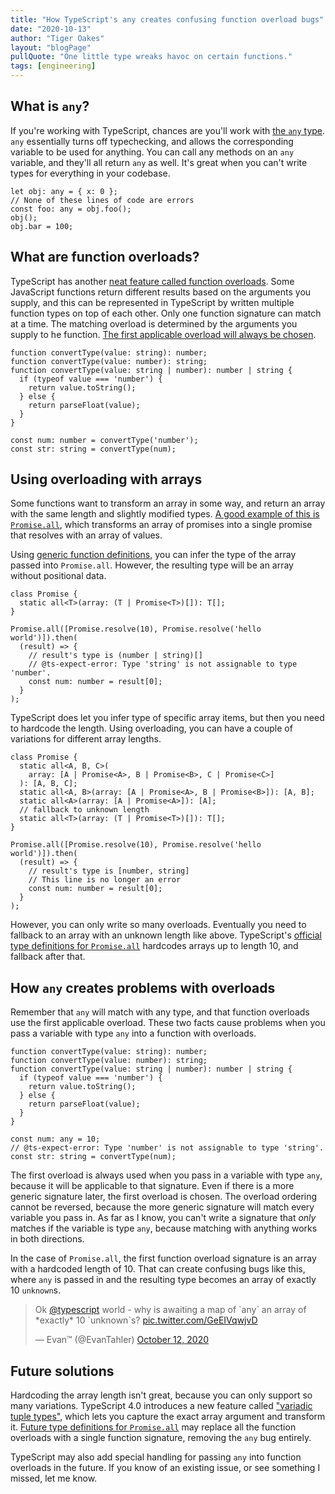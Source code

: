```yaml
---
title: "How TypeScript's any creates confusing function overload bugs"
date: "2020-10-13"
author: "Tiger Oakes"
layout: "blogPage"
pullQuote: "One little type wreaks havoc on certain functions."
tags: [engineering]
---
```


## What is `any`?

If you're working with TypeScript, chances are you'll work with [the `any` type](https://www.typescriptlang.org/docs/handbook/2/everyday-types.html#any). `any` essentially turns off typechecking, and allows the corresponding variable to be used for anything. You can call any methods on an `any` variable, and they'll all return `any` as well. It's great when you can't write types for everything in your codebase.

```tsx
let obj: any = { x: 0 };
// None of these lines of code are errors
const foo: any = obj.foo();
obj();
obj.bar = 100;
```

## What are function overloads?

TypeScript has another [neat feature called function overloads](https://www.typescriptlang.org/docs/handbook/2/functions.html#function-overloads). Some JavaScript functions return different results based on the arguments you supply, and this can be represented in TypeScript by written multiple function types on top of each other. Only one function signature can match at a time. The matching overload is determined by the arguments you supply to he function. [The first applicable overload will always be chosen](https://github.com/microsoft/TypeScript/issues/1860#issuecomment-72154737).

```tsx
function convertType(value: string): number;
function convertType(value: number): string;
function convertType(value: string | number): number | string {
  if (typeof value === 'number') {
    return value.toString();
  } else {
    return parseFloat(value);
  }
}

const num: number = convertType('number');
const str: string = convertType(num);
```

## Using overloading with arrays

Some functions want to transform an array in some way, and return an array with the same length and slightly modified types. [A good example of this is `Promise.all`](https://developer.mozilla.org/en-US/docs/Web/JavaScript/Reference/Global_Objects/Promise/all), which transforms an array of promises into a single promise that resolves with an array of values.

Using [generic function definitions](https://www.typescriptlang.org/docs/handbook/2/functions.html#generic-functions), you can infer the type of the array passed into `Promise.all`. However, the resulting type will be an array without positional data.

```tsx
class Promise {
  static all<T>(array: (T | Promise<T>)[]): T[];
}

Promise.all([Promise.resolve(10), Promise.resolve('hello world')]).then(
  (result) => {
    // result's type is (number | string)[]
    // @ts-expect-error: Type 'string' is not assignable to type 'number'.
    const num: number = result[0];
  }
);
```

TypeScript does let you infer type of specific array items, but then you need to hardcode the length. Using overloading, you can have a couple of variations for different array lengths.

```tsx
class Promise {
  static all<A, B, C>(
    array: [A | Promise<A>, B | Promise<B>, C | Promise<C>]
  ): [A, B, C];
  static all<A, B>(array: [A | Promise<A>, B | Promise<B>]): [A, B];
  static all<A>(array: [A | Promise<A>]): [A];
  // fallback to unknown length
  static all<T>(array: (T | Promise<T>)[]): T[];
}

Promise.all([Promise.resolve(10), Promise.resolve('hello world')]).then(
  (result) => {
    // result's type is [number, string]
    // This line is no longer an error
    const num: number = result[0];
  }
);
```

However, you can only write so many overloads. Eventually you need to fallback to an array with an unknown length like above. TypeScript's [official type definitions for `Promise.all`](https://github.com/microsoft/TypeScript/blob/065a996345fcfafd3c744d2a724a1ae9f31f9ab0/lib/lib.es2015.promise.d.ts#L41) hardcodes arrays up to length 10, and fallback after that.

## How `any` creates problems with overloads

Remember that `any` will match with any type, and that function overloads use the first applicable overload. These two facts cause problems when you pass a variable with type `any` into a function with overloads.

```tsx
function convertType(value: string): number;
function convertType(value: number): string;
function convertType(value: string | number): number | string {
  if (typeof value === 'number') {
    return value.toString();
  } else {
    return parseFloat(value);
  }
}

const num: any = 10;
// @ts-expect-error: Type 'number' is not assignable to type 'string'.
const str: string = convertType(num);
```

The first overload is always used when you pass in a variable with type `any`, because it will be applicable to that signature. Even if there is a more generic signature later, the first overload is chosen. The overload ordering cannot be reversed, because the more generic signature will match every variable you pass in. As far as I know, you can't write a signature that _only_ matches if the variable is type `any`, because matching with anything works in both directions.

In the case of `Promise.all`, the first function overload signature is an array with a hardcoded length of 10. That can create confusing bugs like this, where `any` is passed in and the resulting type becomes an array of exactly 10 `unknown`s.

<blockquote class="twitter-tweet"><p lang="en" dir="ltr">Ok <a href="https://twitter.com/typescript?ref_src=twsrc%5Etfw">@typescript</a> world - why is awaiting a map of `any` an array of *exactly* 10 `unknown`s? <a href="https://t.co/GeEIVqwjvD">pic.twitter.com/GeEIVqwjvD</a></p>&mdash; Evan™ (@EvanTahler) <a href="https://twitter.com/EvanTahler/status/1315782177288679424?ref_src=twsrc%5Etfw">October 12, 2020</a></blockquote> <script async src="https://platform.twitter.com/widgets.js" charset="utf-8"></script>

## Future solutions

Hardcoding the array length isn't great, because you can only support so many variations. TypeScript 4.0 introduces a new feature called ["variadic tuple types"](https://devblogs.microsoft.com/typescript/announcing-typescript-4-0/#variadic-tuple-types), which lets you capture the exact array argument and transform it. [Future type definitions for `Promise.all`](https://github.com/microsoft/TypeScript/pull/39796) may replace all the function overloads with a single function signature, removing the `any` bug entirely.

TypeScript may also add special handling for passing `any` into function overloads in the future. If you know of an existing issue, or see something I missed, let me know.
